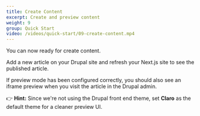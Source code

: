 ```yaml
---
title: Create Content
excerpt: Create and preview content
weight: 9
group: Quick Start
video: /videos/quick-start/09-create-content.mp4
---
```


You can now ready for create content.

Add a new article on your Drupal site and refresh your Next.js site to see the published article.

If preview mode has been configured correctly, you should also see an iframe preview when you visit the article in the Drupal admin.

<Callout>

👉 **Hint:** Since we're not using the Drupal front end theme, set **Claro** as the default theme for a cleaner preview UI.

</Callout>
